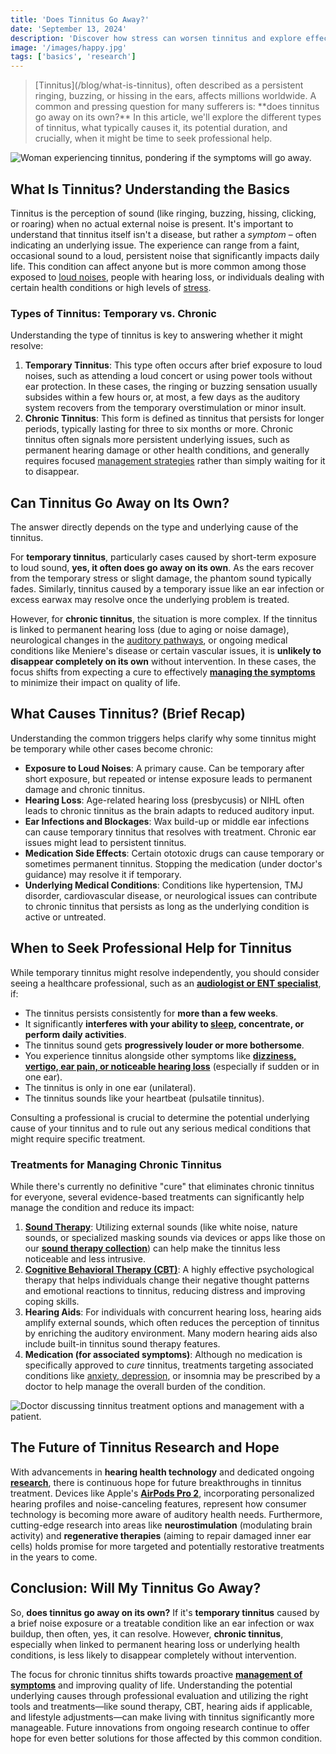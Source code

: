 ```yaml
---
title: 'Does Tinnitus Go Away?'
date: 'September 13, 2024'
description: 'Discover how stress can worsen tinnitus and explore effective stress management techniques to help reduce its impact.'
image: '/images/happy.jpg'
tags: ['basics', 'research']
---
```


<Blockquote>
  [Tinnitus](/blog/what-is-tinnitus), often described as a persistent ringing,
  buzzing, or hissing in the ears, affects millions worldwide. A common and
  pressing question for many sufferers is: **does tinnitus go away on its own?**
  In this article, we'll explore the different types of tinnitus, what typically
  causes it, its potential duration, and crucially, when it might be time to
  seek professional help.
</Blockquote>

<Image
  src="/images/stress-tinnitus-woman.jpg"
  alt="Woman experiencing tinnitus, pondering if the symptoms will go away."
/>

## <Highlighter>What Is Tinnitus? Understanding the Basics</Highlighter>

Tinnitus is the perception of sound (like ringing, buzzing, hissing, clicking, or roaring) when no actual external noise is present. It's important to understand that tinnitus itself isn't a disease, but rather a _symptom_ – often indicating an underlying issue. The experience can range from a faint, occasional sound to a loud, persistent noise that significantly impacts daily life. This condition can affect anyone but is more common among those exposed to [loud noises](/blog/the-impact-of-noise-pollution-on-tinnitus), people with hearing loss, or individuals dealing with certain health conditions or high levels of [stress](/blog/tinnitus-and-stress).

### Types of Tinnitus: Temporary vs. Chronic

Understanding the type of tinnitus is key to answering whether it might resolve:

1.  **Temporary Tinnitus**: This type often occurs after brief exposure to loud noises, such as attending a loud concert or using power tools without ear protection. In these cases, the ringing or buzzing sensation usually subsides within a few hours or, at most, a few days as the auditory system recovers from the temporary overstimulation or minor insult.
2.  **Chronic Tinnitus**: This form is defined as tinnitus that persists for longer periods, typically lasting for three to six months or more. Chronic tinnitus often signals more persistent underlying issues, such as permanent hearing damage or other health conditions, and generally requires focused [management strategies](/blog/managing-tinnitus) rather than simply waiting for it to disappear.

## <Highlighter>Can Tinnitus Go Away on Its Own?</Highlighter>

The answer directly depends on the type and underlying cause of the tinnitus.

For **temporary tinnitus**, particularly cases caused by short-term exposure to loud sound, **yes, it often does go away on its own**. As the ears recover from the temporary stress or slight damage, the phantom sound typically fades. Similarly, tinnitus caused by a temporary issue like an ear infection or excess earwax may resolve once the underlying problem is treated.

However, for **chronic tinnitus**, the situation is more complex. If the tinnitus is linked to permanent hearing loss (due to aging or noise damage), neurological changes in the [auditory pathways](/blog/what-role-does-the-brain-play-in-tinnitus), or ongoing medical conditions like Meniere's disease or certain vascular issues, it is **unlikely to disappear completely on its own** without intervention. In these cases, the focus shifts from expecting a cure to effectively **[managing the symptoms](/blog/managing-tinnitus)** to minimize their impact on quality of life.

<AdComponent />

## <Highlighter>What Causes Tinnitus? (Brief Recap)</Highlighter>

Understanding the common triggers helps clarify why some tinnitus might be temporary while other cases become chronic:

- **Exposure to Loud Noises**: A primary cause. Can be temporary after short exposure, but repeated or intense exposure leads to permanent damage and chronic tinnitus.
- **Hearing Loss**: Age-related hearing loss (presbycusis) or NIHL often leads to chronic tinnitus as the brain adapts to reduced auditory input.
- **Ear Infections and Blockages**: Wax build-up or middle ear infections can cause temporary tinnitus that resolves with treatment. Chronic ear issues might lead to persistent tinnitus.
- **Medication Side Effects**: Certain ototoxic drugs can cause temporary or sometimes permanent tinnitus. Stopping the medication (under doctor's guidance) may resolve it if temporary.
- **Underlying Medical Conditions**: Conditions like hypertension, TMJ disorder, cardiovascular disease, or neurological issues can contribute to chronic tinnitus that persists as long as the underlying condition is active or untreated.

## <Highlighter>When to Seek Professional Help for Tinnitus</Highlighter>

While temporary tinnitus might resolve independently, you should consider seeing a healthcare professional, such as an **[audiologist or ENT specialist](/blog/how-audiologists-diagnose-and-treat-tinnitus)**, if:

- The tinnitus persists consistently for **more than a few weeks**.
- It significantly **interferes with your ability to [sleep](/blog/tinnitus-and-sleep), concentrate, or perform daily activities**.
- The tinnitus sound gets **progressively louder or more bothersome**.
- You experience tinnitus alongside other symptoms like **[dizziness, vertigo, ear pain, or noticeable hearing loss](/blog/what-is-tinnitus#identifying-tinnitus-symptoms)** (especially if sudden or in one ear).
- The tinnitus is only in one ear (unilateral).
- The tinnitus sounds like your heartbeat (pulsatile tinnitus).

Consulting a professional is crucial to determine the potential underlying cause of your tinnitus and to rule out any serious medical conditions that might require specific treatment.

<AdComponent />

### Treatments for Managing Chronic Tinnitus

While there's currently no definitive "cure" that eliminates chronic tinnitus for everyone, several evidence-based treatments can significantly help manage the condition and reduce its impact:

1.  **[Sound Therapy](/blog/the-power-of-white-noise)**: Utilizing external sounds (like white noise, nature sounds, or specialized masking sounds via devices or apps like those on our **[sound therapy collection](/zen)**) can help make the tinnitus less noticeable and less intrusive.
2.  **[Cognitive Behavioral Therapy (CBT)](/blog/cognitive-behavioral-therapy-and-tinnitus)**: A highly effective psychological therapy that helps individuals change their negative thought patterns and emotional reactions to tinnitus, reducing distress and improving coping skills.
3.  **Hearing Aids**: For individuals with concurrent hearing loss, hearing aids amplify external sounds, which often reduces the perception of tinnitus by enriching the auditory environment. Many modern hearing aids also include built-in tinnitus sound therapy features.
4.  **Medication (for associated symptoms)**: Although no medication is specifically approved to _cure_ tinnitus, treatments targeting associated conditions like [anxiety, depression](/blog/tinnitus-impact-on-mental-health), or insomnia may be prescribed by a doctor to help manage the overall burden of the condition.

<Image
  src="/images/doctor.jpg"
  alt="Doctor discussing tinnitus treatment options and management with a patient."
/>

## <Highlighter>The Future of Tinnitus Research and Hope</Highlighter>

With advancements in **hearing health technology** and dedicated ongoing **[research](/blog/tinnitus-latest-research)**, there is continuous hope for future breakthroughs in tinnitus treatment. Devices like Apple's **[AirPods Pro 2](/blog/airpods-and-tinnitus)**, incorporating personalized hearing profiles and noise-canceling features, represent how consumer technology is becoming more aware of auditory health needs. Furthermore, cutting-edge research into areas like **neurostimulation** (modulating brain activity) and **regenerative therapies** (aiming to repair damaged inner ear cells) holds promise for more targeted and potentially restorative treatments in the years to come.

<AdComponent />

## <Highlighter>Conclusion: Will My Tinnitus Go Away?</Highlighter>

So, **does tinnitus go away on its own?** If it's **temporary tinnitus** caused by a brief noise exposure or a treatable condition like an ear infection or wax buildup, then often, yes, it can resolve. However, **chronic tinnitus**, especially when linked to permanent hearing loss or underlying health conditions, is less likely to disappear completely without intervention.

The focus for chronic tinnitus shifts towards proactive **[management of symptoms](/blog/managing-tinnitus)** and improving quality of life. Understanding the potential underlying causes through professional evaluation and utilizing the right tools and treatments—like sound therapy, CBT, hearing aids if applicable, and lifestyle adjustments—can make living with tinnitus significantly more manageable. Future innovations from ongoing research continue to offer hope for even better solutions for those affected by this common condition.
